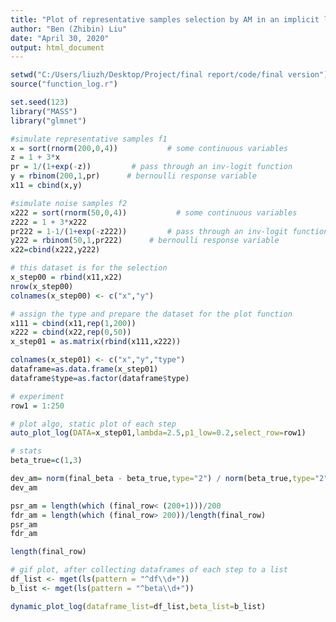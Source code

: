 ---
title: "Plot of representative samples selection by AM in an implicit logistics mixture model"
author: "Ben (Zhibin) Liu"
date: "April 30, 2020"
output: html_document
---

```{r}
setwd("C:/Users/liuzh/Desktop/Project/final report/code/final version")
source("function_log.r")

set.seed(123)
library("MASS")
library("glmnet")

#simulate representative samples f1
x = sort(rnorm(200,0,4))           # some continuous variables 
z = 1 + 3*x      
pr = 1/(1+exp(-z))         # pass through an inv-logit function
y = rbinom(200,1,pr)      # bernoulli response variable
x11 = cbind(x,y)

#simulate noise samples f2
x222 = sort(rnorm(50,0,4))           # some continuous variables 
z222 = 1 + 3*x222     
pr222 = 1-1/(1+exp(-z222))         # pass through an inv-logit function
y222 = rbinom(50,1,pr222)      # bernoulli response variable
x22=cbind(x222,y222)

# this dataset is for the selection 
x_step00 = rbind(x11,x22)
nrow(x_step00)
colnames(x_step00) <- c("x","y")

# assign the type and prepare the dataset for the plot function 
x111 = cbind(x11,rep(1,200))
x222 = cbind(x22,rep(0,50))
x_step01 = as.matrix(rbind(x111,x222))

colnames(x_step01) <- c("x","y","type")
dataframe=as.data.frame(x_step01)
dataframe$type=as.factor(dataframe$type)

# experiment
row1 = 1:250

# plot algo, static plot of each step
auto_plot_log(DATA=x_step01,lambda=2.5,p1_low=0.2,select_row=row1)

# stats
beta_true=c(1,3)

dev_am= norm(final_beta - beta_true,type="2") / norm(beta_true,type="2")
dev_am

psr_am = length(which (final_row< (200+1)))/200
fdr_am = length(which (final_row> 200))/length(final_row)
psr_am
fdr_am

length(final_row)

# gif plot, after collecting dataframes of each step to a list
df_list <- mget(ls(pattern = "^df\\d+"))
b_list <- mget(ls(pattern = "^beta\\d+"))

dynamic_plot_log(dataframe_list=df_list,beta_list=b_list)

```





